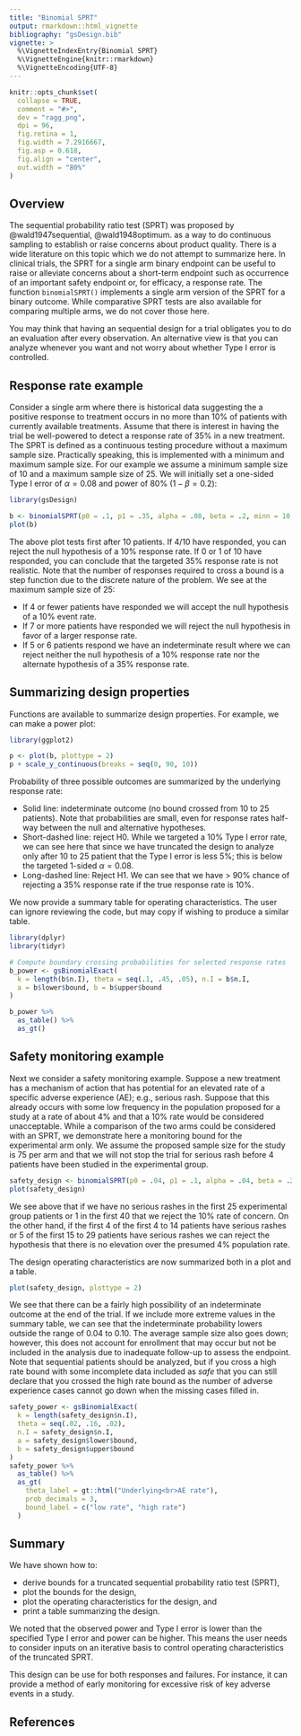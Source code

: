 ---
title: "Binomial SPRT"
output: rmarkdown::html_vignette
bibliography: "gsDesign.bib"
vignette: >
  %\VignetteIndexEntry{Binomial SPRT}
  %\VignetteEngine{knitr::rmarkdown}
  %\VignetteEncoding{UTF-8}
---

```{r, include=FALSE}
knitr::opts_chunk$set(
  collapse = TRUE,
  comment = "#>",
  dev = "ragg_png",
  dpi = 96,
  fig.retina = 1,
  fig.width = 7.2916667,
  fig.asp = 0.618,
  fig.align = "center",
  out.width = "80%"
)
```

## Overview

The sequential probability ratio test (SPRT) was proposed by @wald1947sequential, @wald1948optimum.
as a way to do continuous sampling to establish or raise concerns about product quality.
There is a wide literature on this topic which we do not attempt to summarize here.
In clinical trials, the SPRT for a single arm binary endpoint can be useful to raise or alleviate concerns about a short-term endpoint such as occurrence of an important safety endpoint or, for efficacy, a response rate.
The function `binomialSPRT()` implements a single arm version of the SPRT for a binary outcome.
While comparative SPRT tests are also available for comparing multiple arms, we do not cover those here.

You may think that having an sequential design for a trial obligates you to do an evaluation after every observation.
An alternative view is that you can analyze whenever you want and not worry about whether Type I error is controlled.

## Response rate example

Consider a single arm where there is historical data suggesting the a positive response to treatment occurs in no more than 10% of patients with currently available treatments.
Assume that there is interest in having the trial be well-powered to detect a response rate of 35% in a new treatment.
The SPRT is defined as a continuous testing procedure without a maximum sample size.
Practically speaking, this is implemented with a minimum and maximum sample size.
For our example we assume a minimum sample size of 10 and a maximum sample size of 25.
We will initially set a one-sided Type I error of $\alpha=0.08$ and power of 80% ($1-\beta = 0.2$):

```{r, warning=FALSE, message=FALSE}
library(gsDesign)
```

```{r}
b <- binomialSPRT(p0 = .1, p1 = .35, alpha = .08, beta = .2, minn = 10, maxn = 25)
plot(b)
```

The above plot tests first after 10 patients. If 4/10 have responded, you can reject the null hypothesis of a 10% response rate. If 0 or 1 of 10 have responded, you can conclude that the targeted 35% response rate is not realistic.
Note that the number of responses required to cross a bound is a step function due to the discrete nature of the problem.
We see at the maximum sample size of 25:

- If 4 or fewer patients have responded we will accept the null hypothesis of a 10% event rate.
- If 7 or more patients have responded we will reject the null hypothesis in favor of a larger response rate.
- If 5 or 6 patients respond we have an indeterminate result where we can reject neither the null hypothesis of a 10% response rate nor the alternate hypothesis of a 35% response rate.

## Summarizing design properties

Functions are available to summarize design properties. For example, we can make a power plot:

```{r, warning=FALSE, message=FALSE}
library(ggplot2)
```

```{r}
p <- plot(b, plottype = 2)
p + scale_y_continuous(breaks = seq(0, 90, 10))
```

Probability of three possible outcomes are summarized by the underlying response rate:

- Solid line: indeterminate outcome (no bound crossed from 10 to 25 patients). Note that probabilities are small, even for response rates half-way between the null and alternative hypotheses.
- Short-dashed line: reject H0. While we targeted a 10% Type I error rate, we can see here that since we have truncated the design to analyze only after 10 to 25 patient that the Type I error is less 5%; this is below the targeted 1-sided $\alpha=0.08.$
- Long-dashed line: Reject H1. We can see that we have > 90% chance of rejecting a 35% response rate if the true response rate is 10%.

We now provide a summary table for operating characteristics. The user can ignore reviewing the code, but may copy if wishing to produce a similar table.

```{r, warning=FALSE, message=FALSE}
library(dplyr)
library(tidyr)
```

```{r}
# Compute boundary crossing probabilities for selected response rates
b_power <- gsBinomialExact(
  k = length(b$n.I), theta = seq(.1, .45, .05), n.I = b$n.I,
  a = b$lower$bound, b = b$upper$bound
)
```

```{r}
b_power %>%
  as_table() %>%
  as_gt()
```

## Safety monitoring example

Next we consider a safety monitoring example.
Suppose a new treatment has a mechanism of action that has potential for an elevated rate of a specific adverse experience (AE);  e.g., serious rash.
Suppose that this already occurs with some low frequency in the population proposed for a study at a rate of about 4% and that a 10% rate would be considered unacceptable.
While a comparison of the two arms could be considered with an SPRT, we demonstrate here a monitoring bound for the experimental arm only.
We assume the proposed sample size for the study is 75 per arm and that we will not stop the trial for serious rash before 4 patients have been studied in the experimental group.

```{r}
safety_design <- binomialSPRT(p0 = .04, p1 = .1, alpha = .04, beta = .2, minn = 4, maxn = 75)
plot(safety_design)
```

We see above that if we have no serious rashes in the first 25 experimental group patients or 1 in the first 40 that we reject the 10% rate of concern.
On the other hand, if the first 4 of the first 4 to 14 patients have serious rashes or 5 of the first 15 to 29 patients have serious rashes we can reject the hypothesis that there is no elevation over the presumed 4% population rate.

The design operating characteristics are now summarized both in a plot and a table.

```{r}
plot(safety_design, plottype = 2)
```

We see that there can be a fairly high possibility of an indeterminate outcome at the end of the trial.
If we include more extreme values in the summary table, we can see that the indeterminate probability lowers outside the range of 0.04 to 0.10.
The average sample size also goes down; however, this does not account for enrollment that may occur but not be included in the analysis due to inadequate follow-up to assess the endpoint.
Note that sequential patients should be analyzed, but if you cross a high rate bound with some incomplete data included as *safe* that you can still declare that you crossed the high rate bound as the number of adverse experience cases cannot go down when the missing cases filled in.

```{r}
safety_power <- gsBinomialExact(
  k = length(safety_design$n.I),
  theta = seq(.02, .16, .02),
  n.I = safety_design$n.I,
  a = safety_design$lower$bound,
  b = safety_design$upper$bound
)
safety_power %>%
  as_table() %>%
  as_gt(
    theta_label = gt::html("Underlying<br>AE rate"),
    prob_decimals = 3,
    bound_label = c("low rate", "high rate")
  )
```

## Summary

We have shown how to:

- derive bounds for a truncated sequential probability ratio test (SPRT),
- plot the bounds for the design,
- plot the operating characteristics for the design, and
- print a table summarizing the design.

We noted that the observed power and Type I error is lower than the specified Type I error and power can be higher.
This means the user needs to consider inputs on an iterative basis to control operating characteristics of the truncated SPRT.

This design can be use for both responses and failures.
For instance, it can provide a method of early monitoring for excessive risk of key adverse events in a study.

## References
